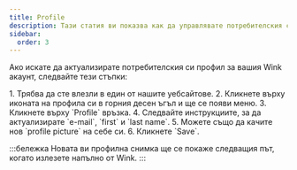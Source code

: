 ```yaml
---
title: Profile
description: Тази статия ви показва как да управлявате потребителския си профил в Wink
sidebar:
  order: 3
---
```


Ако искате да актуализирате потребителския си профил за вашия Wink акаунт, следвайте тези стъпки:

<Steps>
  1. Трябва да сте влезли в един от нашите уебсайтове.
  2. Кликнете върху иконата на профила си в горния десен ъгъл и ще се появи меню.
  3. Кликнете върху `Profile` връзка.
  4. Следвайте инструкциите, за да актуализирате `e-mail`, `first` и `last name`.
  5. Можете също да качите нов `profile picture` на себе си.
  6. Кликнете `Save`.
</Steps>


:::бележка
Новата ви профилна снимка ще се покаже следващия път, когато излезете напълно от Wink.
:::

